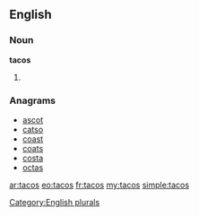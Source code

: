 ==English==

===Noun===
'''tacos'''

# {{plural of|[[taco]]}}

===Anagrams===
* [[ascot#English|ascot]]
* [[catso#English|catso]]
* [[coast#English|coast]]
* [[coats#English|coats]]
* [[costa#English|costa]]
* [[octas#English|octas]]

[[Category:English plurals]]

[[ar:tacos]]
[[eo:tacos]]
[[fr:tacos]]
[[my:tacos]]
[[simple:tacos]]